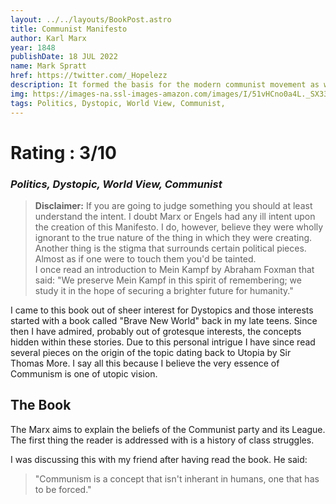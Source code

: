 ```yaml
---
layout: ../../layouts/BookPost.astro
title: Communist Manifesto
author: Karl Marx
year: 1848
publishDate: 18 JUL 2022
name: Mark Spratt
href: https://twitter.com/_Hopelezz
description: It formed the basis for the modern communist movement as we know it, arguing that capitalism would inevitably self-destruct, to be replaced by socialism and ultimately communism.
img: https://images-na.ssl-images-amazon.com/images/I/51vHCno0a4L._SX330_BO1,204,203,200_.jpg
tags: Politics, Dystopic, World View, Communist, 
---
```


# Rating : 3/10
### _Politics, Dystopic, World View, Communist_

> **Disclaimer:** If you are going to judge something you should at least understand the intent. I doubt Marx or Engels had any ill intent upon the creation of this Manifesto. I do, however, believe they were wholly ignorant to the true nature of the thing in which they were creating. 
> <br/>
> Another thing is the stigma that surrounds certain political pieces. Almost as if one were to touch them you'd be tainted. 
> <br/>
> I once read an introduction to Mein Kampf by Abraham Foxman that said:
> "We preserve Mein Kampf in this spirit of remembering; we study it in the hope of securing a brighter future for humanity."

I came to this book out of sheer interest for Dystopics and those interests started with a book called "Brave New World" back in my late teens. Since then I have admired, probably out of grotesque interests, the concepts hidden within these stories. Due to this personal intrigue I have since read several pieces on the origin of the topic dating back to Utopia by Sir Thomas More. I say all this because I believe the very essence of Communism is one of utopic vision. 

## The Book

The Marx aims to explain the beliefs of the Communist party and its League. The first thing the reader is addressed with is a history of class struggles.

I was discussing this with my friend after having read the book. He said:
> "Communism is a concept that isn't inherant in humans, one that has to be forced."
